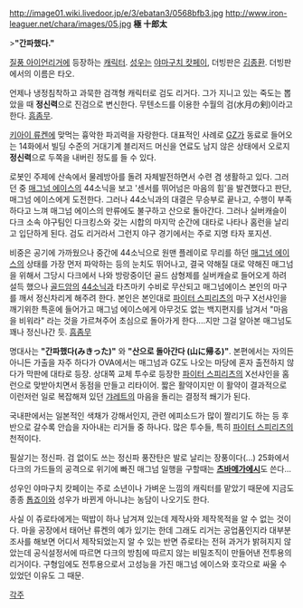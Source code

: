 http://image01.wiki.livedoor.jp/e/3/ebatan3/0568bfb3.jpg
http://www.iron-leaguer.net/chara/images/05.jpg
'''極 十郎太'''

>'''"간파했다."'''

[[질풍 아이언리거]]에 등장하는 [[캐릭터]]. [[성우]]는 [[야마구치 캇페이]], 더빙판은 [[김종환]]. 더빙판에서의 이름은 타오. 

언제나 냉정침착하고 과묵한 검객형 캐릭터로 검도 리거다. 그가 지니고 있는 죽도는 뽑았을 때 '''정신력'''으로 진검으로 변신한다. 무텐소드를 이용한 수월의 검(水月の剣)이라고 한다. [[흠좀무]].

[[키아이 류켄]]에 맞먹는 흉악한 파괴력을 자랑한다. 대표적인 사례로 [[GZ]]가 동료로 들어오는 14화에서 빌딩 수준의 거대기계 블리저드 머신을 연료도 남지 않은 상태에서 오로지 '''정신력'''으로 두쪽을 내버린 정도를 들 수 있다. 

로봇인 주제에 산속에서 물레방아를 돌려 자체발전하면서 수련 겸 생활하고 있다. 그러던 중 [[매그넘 에이스]]의 44소닉을 보고 '센서를 뛰어넘은 마음의 힘'을 발견했다고 판단, 매그넘 에이스에게 도전한다. 그러나 44소닉과의 대결은 무승부로 끝나고, 수행이 부족하다고 느껴 매그넘 에이스의 만류에도 불구하고 산으로 돌아간다. 그러나 실버캐슬이 다크 소속 야구팀인 다크킹스와 갖는 시합의 마지막 순간에 대타로 나타나 홈런을 날리고 입단하게 된다. 검도 리거라서 그런지 야구 경기에서는 주로 지명 타자 포지션.

비중은 공기에 가까웠으나 중간에 44소닉으로 원맨 플레이로 무리를 하던 [[매그넘 에이스]]의 상태를 가장 먼저 파악하는 등의 눈치도 뛰어나고, 결국 약해질 대로 약해진 매그넘을 위해서 그당시 다크에서 나와 방랑중이던 골드 삼형제를 실버캐슬로 들어오게 하려 설득 했으나 [[골드암]]의 [[44소닉]]과 타츠마키 수비로 무산되고 매그넘에이스 본인의 마구를 깨서 정신차리게 해주려 한다. 본인은 본인대로 [[파이터 스피리츠]]의 마구 X선샤인을 깨기위한 특훈에 들어가고 매그넘 에이스에게 아무것도 없는 백지편지를 남겨서 "마음을 비워라" 라는 것을 가르쳐주어 초심으로 돌아가게 한다....지만 그걸 알아본 매그넘도 꽤나 정신나간 듯. [[흠좀무]]

명대사는 '''"간파했다(みきった)"''' 와 '''"산으로 돌아간다 (山に帰る)"'''. 본편에서는 자의든 아니든 가출을 자주 하다가 OVA에서는 매그넘과 GZ도 나오는 마당에 혼자 출전하지 않다가 막판에 대타로 등장. 상대쪽 교체 투수로 등장한 [[파이터 스피리츠]]의 X선샤인을 홈런으로 맞받아치면서 동점을 만들고 리타이어. 짧은 활약이지만 이 활약이 결과적으로 이런저런 일로 복잡해져 있던 [[갸레트]]의 마음을 돌리는 결정적 쐐기가 된다. 

국내판에서는 일본적인 색채가 강해서인지, 관련 에피소드가 많이 짤리기도 하는 등 후반으로 갈수록 안습을 자아내는 리거들 중 하나다. 많은 투수들, 특히 [[파이터 스피리츠]]의 천적이다. 

필살기는 정신파. 검 없이도 쓰는 정신파 풍잔탄은 발로 날리는 장풍이다(...) 25화에서 다크의 가드들의 공격으로 위기에 빠진 매그넘 일행을 구할때는 '''[[츠바메가에시]]'''도 쓴다...

성우인 야마구치 캇페이는 주로 소년이나 가벼운 느낌의 캐릭터를 맡았기 때문에 지금도 종종 [[톱죠이]]와 성우가 바뀐게 아니냐는 농담이 나오기도 한다.

사실 이 쥬로타에게는 떡밥이 하나 남겨져 있는데 제작사와 제작목적을 알 수 없는 것이다. 마을 공장에서 태어난 류켄의 예가 있기는 한데 그래도 리거는 공업품인지라 대부분 조사를 해보면 어디서 제작되었는지 알 수 있는 반면 쥬로타는 전혀 과거가 밝혀지지 않았는데 공식설정서에 따르면 다크의 방침에 따르지 않는 비밀조직이 만들어낸 전투용의 리거이다.
구형임에도 전투용으로서 고성능을 가진 매그넘 에이스와 호각으로 싸울 수 있었던 이유도 그 때문.

[[각주]]
